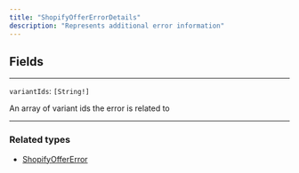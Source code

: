 ```yaml
---
title: "ShopifyOfferErrorDetails"
description: "Represents additional error information"
---
```


## Fields

---

`variantIds`: `[String!]`

An array of variant ids the error is related to

---

### Related types

* [ShopifyOfferError](/reference/shopifyoffererror)